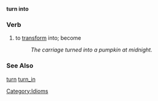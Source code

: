 '''turn into'''
===Verb===
# to [[transform]] into; become
#:''The carriage turned into a pumpkin at midnight.''

===See Also===
[[turn]] [[turn_in]]

[[Category:Idioms]]